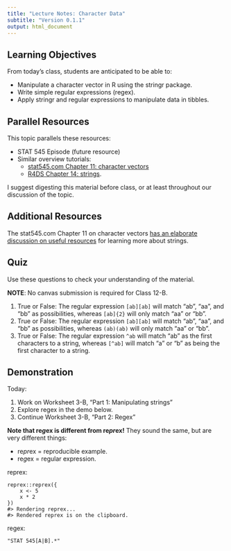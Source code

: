 ```yaml
---
title: "Lecture Notes: Character Data"
subtitle: "Version 0.1.1"
output: html_document
---
```



## Learning Objectives

From today's class, students are anticipated to be able to:

- Manipulate a character vector in R using the stringr package.
- Write simple regular expressions (regex).
- Apply stringr and regular expressions to manipulate data in tibbles.

## Parallel Resources

This topic parallels these resources:

- STAT 545 Episode (future resource)
- Similar overview tutorials:
    - [stat545.com Chapter 11: character vectors](https://stat545.com/character-vectors.html)
    - [R4DS Chapter 14: strings](https://r4ds.had.co.nz/strings.html).

I suggest digesting this material before class, or at least throughout our discussion of the topic.

## Additional Resources

The stat545.com Chapter 11 on character vectors [has an elaborate discussion on useful resources](https://stat545.com/character-vectors.html#resources-3) for learning more about strings. 

## Quiz

Use these questions to check your understanding of the material.

**NOTE**: No canvas submission is required for Class 12-B.

1. True or False: The regular expression `[ab][ab]` will match "ab", "aa", and "bb" as possibilities, whereas `[ab]{2}` will only match "aa" or "bb".
2. True or False: The regular expression `[ab][ab]` will match "ab", "aa", and "bb" as possibilities, whereas `(ab)(ab)` will only match "aa" or "bb".
3. True or False: The regular expression `^ab` will match "ab" as the first characters to a string, whereas `[^ab]` will match "a" or "b" as being the first character to a string.

## Demonstration

Today:

1. Work on Worksheet 3-B, "Part 1: Manipulating strings"
2. Explore regex in the demo below.
3. Continue Worksheet 3-B, "Part 2: Regex"

__Note that re*g*ex is different from re*pr*ex!__ They sound the same, but are very different things:

- re*pr*ex = reproducible example.
- re*g*ex = regular expression.

reprex:

```
reprex::reprex({
    x <- 5
    x * 2
})
#> Rendering reprex...
#> Rendered reprex is on the clipboard.
```

regex:

```
"STAT 545[A|B].*"
```